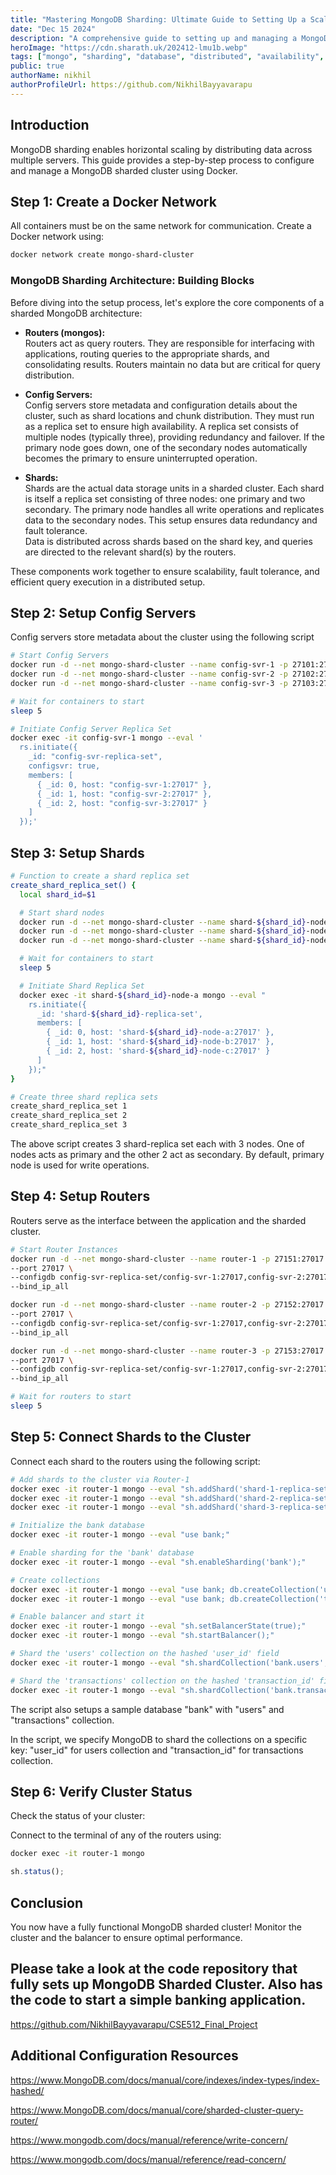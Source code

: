 ```yaml
---
title: "Mastering MongoDB Sharding: Ultimate Guide to Setting Up a Scalable Cluster"
date: "Dec 15 2024"
description: "A comprehensive guide to setting up and managing a MongoDB sharded cluster for scalable applications using docker."
heroImage: "https://cdn.sharath.uk/202412-lmu1b.webp"
tags: ["mongo", "sharding", "database", "distributed", "availability", "docker"]
public: true
authorName: nikhil
authorProfileUrl: https://github.com/NikhilBayyavarapu
---
```


## Introduction

MongoDB sharding enables horizontal scaling by distributing data across multiple servers. This guide provides a step-by-step process to configure and manage a MongoDB sharded cluster using Docker.

## Step 1: Create a Docker Network

All containers must be on the same network for communication. Create a Docker network using:

```sh
docker network create mongo-shard-cluster
```

### MongoDB Sharding Architecture: Building Blocks

Before diving into the setup process, let's explore the core components of a sharded MongoDB architecture:

- **Routers (mongos):**  
  Routers act as query routers. They are responsible for interfacing with applications, routing queries to the appropriate shards, and consolidating results. Routers maintain no data but are critical for query distribution.

- **Config Servers:**  
  Config servers store metadata and configuration details about the cluster, such as shard locations and chunk distribution. They must run as a replica set to ensure high availability. A replica set consists of multiple nodes (typically three), providing redundancy and failover. If the primary node goes down, one of the secondary nodes automatically becomes the primary to ensure uninterrupted operation.

- **Shards:**  
  Shards are the actual data storage units in a sharded cluster. Each shard is itself a replica set consisting of three nodes: one primary and two secondary. The primary node handles all write operations and replicates data to the secondary nodes. This setup ensures data redundancy and fault tolerance.  
  Data is distributed across shards based on the shard key, and queries are directed to the relevant shard(s) by the routers.

These components work together to ensure scalability, fault tolerance, and efficient query execution in a distributed setup.

## Step 2: Setup Config Servers

Config servers store metadata about the cluster using the following script

```sh
# Start Config Servers
docker run -d --net mongo-shard-cluster --name config-svr-1 -p 27101:27017 mongo:4.4 mongod --port 27017 --configsvr --replSet config-svr-replica-set
docker run -d --net mongo-shard-cluster --name config-svr-2 -p 27102:27017 mongo:4.4 mongod --port 27017 --configsvr --replSet config-svr-replica-set
docker run -d --net mongo-shard-cluster --name config-svr-3 -p 27103:27017 mongo:4.4 mongod --port 27017 --configsvr --replSet config-svr-replica-set

# Wait for containers to start
sleep 5

# Initiate Config Server Replica Set
docker exec -it config-svr-1 mongo --eval '
  rs.initiate({
    _id: "config-svr-replica-set",
    configsvr: true,
    members: [
      { _id: 0, host: "config-svr-1:27017" },
      { _id: 1, host: "config-svr-2:27017" },
      { _id: 2, host: "config-svr-3:27017" }
    ]
  });'
```

## Step 3: Setup Shards

```sh
# Function to create a shard replica set
create_shard_replica_set() {
  local shard_id=$1

  # Start shard nodes
  docker run -d --net mongo-shard-cluster --name shard-${shard_id}-node-a -p $((27110 + shard_id * 10 + 1)):27017 mongo:4.4 mongod --port 27017 --shardsvr --replSet shard-${shard_id}-replica-set
  docker run -d --net mongo-shard-cluster --name shard-${shard_id}-node-b -p $((27110 + shard_id * 10 + 2)):27017 mongo:4.4 mongod --port 27017 --shardsvr --replSet shard-${shard_id}-replica-set
  docker run -d --net mongo-shard-cluster --name shard-${shard_id}-node-c -p $((27110 + shard_id * 10 + 3)):27017 mongo:4.4 mongod --port 27017 --shardsvr --replSet shard-${shard_id}-replica-set

  # Wait for containers to start
  sleep 5

  # Initiate Shard Replica Set
  docker exec -it shard-${shard_id}-node-a mongo --eval "
    rs.initiate({
      _id: 'shard-${shard_id}-replica-set',
      members: [
        { _id: 0, host: 'shard-${shard_id}-node-a:27017' },
        { _id: 1, host: 'shard-${shard_id}-node-b:27017' },
        { _id: 2, host: 'shard-${shard_id}-node-c:27017' }
      ]
    });"
}

# Create three shard replica sets
create_shard_replica_set 1
create_shard_replica_set 2
create_shard_replica_set 3
```

The above script creates 3 shard-replica set each with 3 nodes. One of nodes acts as primary and the other 2 act as secondary. By default, primary node is used for write operations.

## Step 4: Setup Routers

Routers serve as the interface between the application and the sharded cluster.

```sh
# Start Router Instances
docker run -d --net mongo-shard-cluster --name router-1 -p 27151:27017 mongo:4.4 mongos \
--port 27017 \
--configdb config-svr-replica-set/config-svr-1:27017,config-svr-2:27017,config-svr-3:27017 \
--bind_ip_all

docker run -d --net mongo-shard-cluster --name router-2 -p 27152:27017 mongo:4.4 mongos \
--port 27017 \
--configdb config-svr-replica-set/config-svr-1:27017,config-svr-2:27017,config-svr-3:27017 \
--bind_ip_all

docker run -d --net mongo-shard-cluster --name router-3 -p 27153:27017 mongo:4.4 mongos \
--port 27017 \
--configdb config-svr-replica-set/config-svr-1:27017,config-svr-2:27017,config-svr-3:27017 \
--bind_ip_all

# Wait for routers to start
sleep 5
```

## Step 5: Connect Shards to the Cluster

Connect each shard to the routers using the following script:

```sh
# Add shards to the cluster via Router-1
docker exec -it router-1 mongo --eval "sh.addShard('shard-1-replica-set/shard-1-node-a:27017');"
docker exec -it router-1 mongo --eval "sh.addShard('shard-2-replica-set/shard-2-node-a:27017');"
docker exec -it router-1 mongo --eval "sh.addShard('shard-3-replica-set/shard-3-node-a:27017');"

# Initialize the bank database
docker exec -it router-1 mongo --eval "use bank;"

# Enable sharding for the 'bank' database
docker exec -it router-1 mongo --eval "sh.enableSharding('bank');"

# Create collections
docker exec -it router-1 mongo --eval "use bank; db.createCollection('users');"
docker exec -it router-1 mongo --eval "use bank; db.createCollection('transactions');"

# Enable balancer and start it
docker exec -it router-1 mongo --eval "sh.setBalancerState(true);"
docker exec -it router-1 mongo --eval "sh.startBalancer();"

# Shard the 'users' collection on the hashed 'user_id' field
docker exec -it router-1 mongo --eval "sh.shardCollection('bank.users', { user_id: 'hashed' });"

# Shard the 'transactions' collection on the hashed 'transaction_id' field
docker exec -it router-1 mongo --eval "sh.shardCollection('bank.transactions', { _id: 'hashed' });"
```

The script also setups a sample database "bank" with "users" and "transactions" collection.

In the script, we specify MongoDB to shard the collections on a specific key: "user_id" for users collection and "transaction_id" for transactions collection.

## Step 6: Verify Cluster Status

Check the status of your cluster:

Connect to the terminal of any of the routers using:

```sh
docker exec -it router-1 mongo
```

```ts
sh.status();
```

## Conclusion

You now have a fully functional MongoDB sharded cluster! Monitor the cluster and the balancer to ensure optimal performance.

## Please take a look at the code repository that fully sets up MongoDB Sharded Cluster. Also has the code to start a simple banking application.

https://github.com/NikhilBayyavarapu/CSE512_Final_Project

## Additional Configuration Resources

https://www.MongoDB.com/docs/manual/core/indexes/index-types/index-hashed/

https://www.MongoDB.com/docs/manual/core/sharded-cluster-query-router/

https://www.mongodb.com/docs/manual/reference/write-concern/

https://www.mongodb.com/docs/manual/reference/read-concern/
